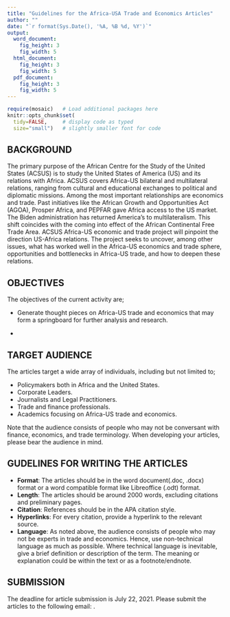 ```yaml
---
title: "Guidelines for the Africa-USA Trade and Economics Articles"
author: ""
date: "`r format(Sys.Date(), '%A, %B %d, %Y')`"
output: 
  word_document:
    fig_height: 3
    fig_width: 5
  html_document:
    fig_height: 3
    fig_width: 5
  pdf_document:
    fig_height: 3
    fig_width: 5
---
```


```r
require(mosaic)   # Load additional packages here 
knitr::opts_chunk$set(
  tidy=FALSE,     # display code as typed
  size="small")   # slightly smaller font for code
```

## **BACKGROUND**

The primary purpose of the African Centre for the Study of the United States (ACSUS) is to study the United States of America (US) and its relations with Africa. ACSUS covers Africa-US bilateral and multilateral relations, ranging from cultural and educational exchanges to political and diplomatic missions. Among the most important relationships are economics and trade. Past initiatives like the African Growth and Opportunities Act (AGOA), Prosper Africa, and PEPFAR gave Africa access to the US market. The Biden administration has returned America’s to multilateralism. This shift coincides with the coming into effect of the African Continental Free Trade Area. ACSUS Africa-US economic and trade project will pinpoint the direction US-Africa relations. The project seeks to uncover, among other issues, what has worked well in the Africa-US economics and trade sphere, opportunities and bottlenecks in Africa-US trade,  and how to deepen these relations. 

## **OBJECTIVES**

The objectives of the current activity are;

- Generate thought pieces on Africa-US trade and economics that may form a springboard for further analysis and research. 

-

## **TARGET AUDIENCE**

The articles target a wide array of individuals, including but not limited to;

- Policymakers both in Africa and the United States.
- Corporate Leaders.
- Journalists and Legal Practitioners.
- Trade and finance professionals.
- Academics focusing on Africa-US trade and economics. 

Note that the audience consists of people who may not be conversant with finance, economics, and trade terminology. When developing your articles, please bear the audience in mind. 

## **GUDELINES FOR WRITING THE ARTICLES**

- **Format**: The articles should be in the word document(.doc, .docx) format or a word compatible format like Libreoffice (.odt) format.
- **Length**: The articles should be around 2000 words, excluding citations and preliminary pages. 
- **Citation**: References should be in the APA citation style. 
- **Hyperlinks**: For every citation, provide a hyperlink to the relevant source. 
- **Language**: As noted above, the audience consists of people who may not be experts in trade and economics. Hence, use non-technical language as much as possible. Where technical language is inevitable, give a brief definition or description of the term. The meaning or explanation could be within the text or as a footnote/endnote. 


## **SUBMISSION**

The deadline for article submission is July 22, 2021. Please submit the articles to the following email: <email>. 



